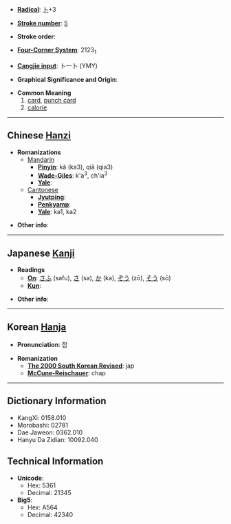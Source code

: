 * '''[[Wiktionary:Chinese radical index| Radical]]''': [[Wiktionary:Chinese radical index 卜|卜]]+3

* '''[[Wiktionary:Chinese total strokes index|Stroke number]]''': [[Wiktionary:Chinese total strokes index 5|5]]

* '''Stroke order''': 

* '''[[Wiktionary:Chinese four corner index|Four-Corner System]]''': 2123<sub>1</sub>

* '''[[Wiktionary:Chinese Cangjie index|Cangjie input]]''': 卜一卜 (YMY)

* '''Graphical Significance and Origin''': 

* '''Common Meaning'''
*#[[card]], [[punch card]]
*# [[calorie]]

----

== Chinese [[Hanzi]] ==

* '''Romanizations'''
** [[Mandarin]]
*** '''[[Pinyin]]''': kǎ (ka3), qiǎ (qia3)
*** '''[[Wade-Giles]]''': k'a<sup>3</sup>, ch'ia<sup>3</sup>
*** '''[[Yale]]''': 
**[[Cantonese]]
***'''[[Jyutping]]''':
***'''[[Penkyamp]]''': 
***'''[[Yale]]''': ka1, ka2

* '''Other info''': 

----

== Japanese [[Kanji]] ==

* '''Readings'''
** '''[[On]]''': [[さふ]] (safu), [[さ]] (sa), [[か]] (ka), [[ぞう]] (zō), [[そう]] (sō)
** '''[[Kun]]''': 

* '''Other info''':  

----

== Korean [[Hanja]] ==

* '''Pronunciation''': 잡

* '''Romanization'''
** '''[[The 2000 South Korean Revised Romanization|The 2000 South Korean Revised]]''': jap
** '''[[McCune-Reischauer]]''': chap

----

== Dictionary Information ==

* KangXi: 0158.010
* Morobashi: 02781
* Dae Jaweon: 0362.010
* Hanyu Da Zidian: 10092.040

== Technical Information ==

* '''Unicode''':
** Hex: 5361
** Decimal: 21345
* '''Big5''':
** Hex: A564
** Decimal: 42340